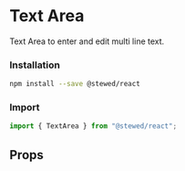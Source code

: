 
# Text Area

Text Area to enter and edit multi line text.

### Installation

```bash
npm install --save @stewed/react
```

### Import

```js
import { TextArea } from "@stewed/react";
```

<Meta of={TextAreaStories} />

<Stories />

## Props

<ArgTypes of={TextAreaStories} />
